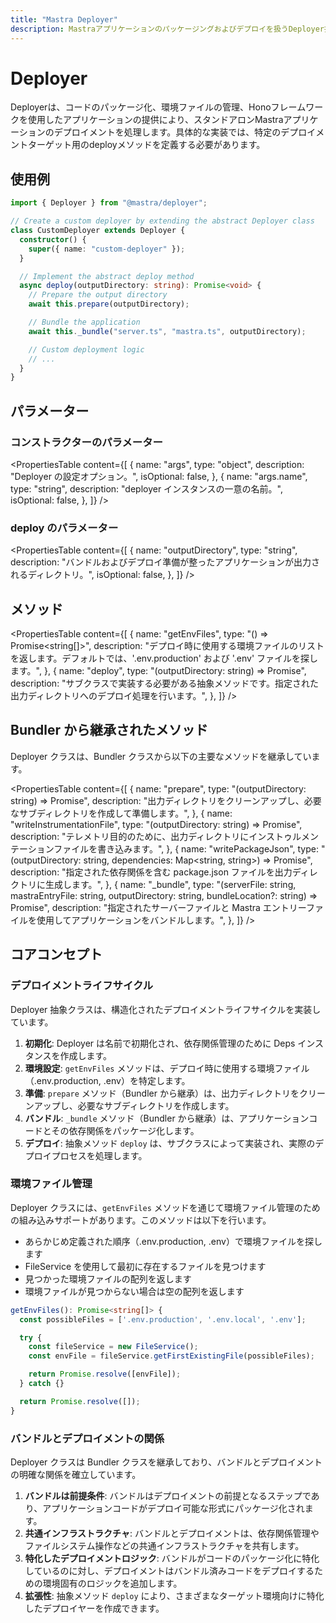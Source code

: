 ```yaml
---
title: "Mastra Deployer"
description: Mastraアプリケーションのパッケージングおよびデプロイを扱うDeployer抽象クラスのドキュメント。
---
```




# Deployer

Deployerは、コードのパッケージ化、環境ファイルの管理、Honoフレームワークを使用したアプリケーションの提供により、スタンドアロンMastraアプリケーションのデプロイメントを処理します。具体的な実装では、特定のデプロイメントターゲット用のdeployメソッドを定義する必要があります。



## 使用例

```typescript
import { Deployer } from "@mastra/deployer";

// Create a custom deployer by extending the abstract Deployer class
class CustomDeployer extends Deployer {
  constructor() {
    super({ name: "custom-deployer" });
  }

  // Implement the abstract deploy method
  async deploy(outputDirectory: string): Promise<void> {
    // Prepare the output directory
    await this.prepare(outputDirectory);

    // Bundle the application
    await this._bundle("server.ts", "mastra.ts", outputDirectory);

    // Custom deployment logic
    // ...
  }
}
```



## パラメーター

### コンストラクターのパラメーター

<PropertiesTable
  content={[
    {
      name: "args",
      type: "object",
      description: "Deployer の設定オプション。",
      isOptional: false,
    },
    {
      name: "args.name",
      type: "string",
      description: "deployer インスタンスの一意の名前。",
      isOptional: false,
    },
  ]}
/>

### deploy のパラメーター

<PropertiesTable
  content={[
    {
      name: "outputDirectory",
      type: "string",
      description:
        "バンドルおよびデプロイ準備が整ったアプリケーションが出力されるディレクトリ。",
      isOptional: false,
    },
  ]}
/>



## メソッド

<PropertiesTable
  content={[
    {
      name: "getEnvFiles",
      type: "() => Promise<string[]>",
      description:
        "デプロイ時に使用する環境ファイルのリストを返します。デフォルトでは、'.env.production' および '.env' ファイルを探します。",
    },
    {
      name: "deploy",
      type: "(outputDirectory: string) => Promise<void>",
      description:
        "サブクラスで実装する必要がある抽象メソッドです。指定された出力ディレクトリへのデプロイ処理を行います。",
    },
  ]}
/>



## Bundler から継承されたメソッド

Deployer クラスは、Bundler クラスから以下の主要なメソッドを継承しています。

<PropertiesTable
  content={[
    {
      name: "prepare",
      type: "(outputDirectory: string) => Promise<void>",
      description:
        "出力ディレクトリをクリーンアップし、必要なサブディレクトリを作成して準備します。",
    },
    {
      name: "writeInstrumentationFile",
      type: "(outputDirectory: string) => Promise<void>",
      description:
        "テレメトリ目的のために、出力ディレクトリにインストゥルメンテーションファイルを書き込みます。",
    },
    {
      name: "writePackageJson",
      type: "(outputDirectory: string, dependencies: Map<string, string>) => Promise<void>",
      description:
        "指定された依存関係を含む package.json ファイルを出力ディレクトリに生成します。",
    },
    {
      name: "_bundle",
      type: "(serverFile: string, mastraEntryFile: string, outputDirectory: string, bundleLocation?: string) => Promise<void>",
      description:
        "指定されたサーバーファイルと Mastra エントリーファイルを使用してアプリケーションをバンドルします。",
    },
  ]}
/>



## コアコンセプト

### デプロイメントライフサイクル

Deployer 抽象クラスは、構造化されたデプロイメントライフサイクルを実装しています。

1. **初期化**: Deployer は名前で初期化され、依存関係管理のために Deps インスタンスを作成します。
2. **環境設定**: `getEnvFiles` メソッドは、デプロイ時に使用する環境ファイル（.env.production, .env）を特定します。
3. **準備**: `prepare` メソッド（Bundler から継承）は、出力ディレクトリをクリーンアップし、必要なサブディレクトリを作成します。
4. **バンドル**: `_bundle` メソッド（Bundler から継承）は、アプリケーションコードとその依存関係をパッケージ化します。
5. **デプロイ**: 抽象メソッド `deploy` は、サブクラスによって実装され、実際のデプロイプロセスを処理します。

### 環境ファイル管理

Deployer クラスには、`getEnvFiles` メソッドを通じて環境ファイル管理のための組み込みサポートがあります。このメソッドは以下を行います。

- あらかじめ定義された順序（.env.production, .env）で環境ファイルを探します
- FileService を使用して最初に存在するファイルを見つけます
- 見つかった環境ファイルの配列を返します
- 環境ファイルが見つからない場合は空の配列を返します

```typescript
getEnvFiles(): Promise<string[]> {
  const possibleFiles = ['.env.production', '.env.local', '.env'];

  try {
    const fileService = new FileService();
    const envFile = fileService.getFirstExistingFile(possibleFiles);

    return Promise.resolve([envFile]);
  } catch {}

  return Promise.resolve([]);
}
```

### バンドルとデプロイメントの関係

Deployer クラスは Bundler クラスを継承しており、バンドルとデプロイメントの明確な関係を確立しています。

1. **バンドルは前提条件**: バンドルはデプロイメントの前提となるステップであり、アプリケーションコードがデプロイ可能な形式にパッケージ化されます。
2. **共通インフラストラクチャ**: バンドルとデプロイメントは、依存関係管理やファイルシステム操作などの共通インフラストラクチャを共有します。
3. **特化したデプロイメントロジック**: バンドルがコードのパッケージ化に特化しているのに対し、デプロイメントはバンドル済みコードをデプロイするための環境固有のロジックを追加します。
4. **拡張性**: 抽象メソッド `deploy` により、さまざまなターゲット環境向けに特化したデプロイヤーを作成できます。
